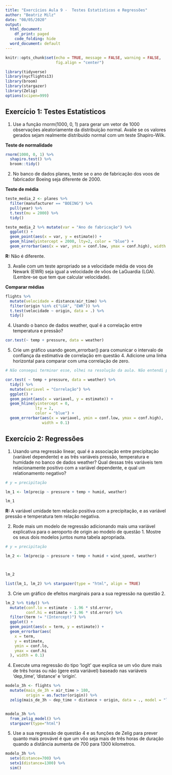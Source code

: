 ```yaml
---
title: "Exercícios Aula 9 -  Testes Estatísticos e Regressões"
author: "Beatriz Milz"
date: "08/05/2020"
output:
  html_document:
    df_print: paged
    code_folding: hide
  word_document: default
---
```


```r
knitr::opts_chunk$set(echo = TRUE, message = FALSE, warning = FALSE,
                      fig.align = "center")
```


```r
library(tidyverse)
library(nycflights13)
library(broom)
library(stargazer)
library(Zelig)
options(scipen=999)
```


## Exercício 1: Testes Estatísticos

1) Use a função rnorm(1000, 0, 1) para gerar um vetor de 1000 observações aleatoriamente da distribuição normal. Avalie se os valores gerados sejam realmente distribuido normal com um teste Shapiro-Wilk.

__Teste de normalidade__

```r
rnorm(1000, 0, 1) %>% 
  shapiro.test() %>%
  broom::tidy()


```


2) No banco de dados planes, teste se o ano de fabricação dos voos de fabricador Boeing seja diferente de 2000.

__Teste de média__

```r
teste_media_2 <- planes %>% 
  filter(manufacturer == "BOEING") %>% 
  pull(year) %>%
  t.test(mu = 2000) %>%  
  tidy()
```


```r
teste_media_2 %>% mutate(var = "Ano de fabricação") %>% 
  ggplot() + 
  geom_point(aes(x = var, y = estimate)) +
  geom_hline(yintercept = 2000, lty=2, color = "blue") +
  geom_errorbar(aes(x = var, ymin = conf.low, ymax = conf.high), width = 0.1)
```

__R:__ Não é diferente.

3) Avalie com um teste apropriado se a velocidade média de voos de Newark (EWR) seja igual a velocidade de vôos de LaGuardia (LGA). (Lembre-se que tem que calcular velocidade).

__Comparar médias__

```r
flights %>% 
  mutate(velocidade = distance/air_time) %>% 
  filter(origin %in% c("LGA", "EWR")) %>% 
  t.test(velocidade ~ origin, data = .) %>% 
  tidy()
```


4) Usando o banco de dados weather, qual é a correlação entre temperatura e pressão?

```r
cor.test(~ temp + pressure, data = weather)
```


5) Crie um gráfico usando geom_errorbar() para comunicar o intervalo de confiança da estimativa de correlação em questão 4. Adicione uma linha horizontal para comparar com uma correlação de zero.

```r

# Não consegui terminar esse, olhei na resolução da aula. Não entendi pq filtra o origin, pois não é solicitado no exercício. Não filtrei.

cor.test( ~ temp + pressure, data = weather) %>%
  tidy() %>%
  mutate(variavel = "Correlação") %>%
  ggplot() +
  geom_point(aes(x = variavel, y = estimate)) +
  geom_hline(yintercept = 0,
             lty = 2,
             color = "blue") +
  geom_errorbar(aes(x = variavel, ymin = conf.low, ymax = conf.high),
                width = 0.1)
```




## Exercício 2: Regressões


1) Usando uma regressão linear, qual é a associação entre precipitação (variável dependente) e as três variáveis pressão, temperatura e humidade no banco de dados weather? Qual dessas três variáveis tem relacionamente positivo com a variável dependente, e qual um relationamento negativo?


```r
# y = precipitação

lm_1 <- lm(precip ~ pressure + temp + humid, weather)

lm_1
```

__R:__ A variável umidade tem relacão positiva com a precipitação, e as variável pressão e temperatura tem relação negativa.


2) Rode mais um modelo de regressão adicionando mais uma variável explicativa para o aeroporto de origin ao modelo de questão 1. Mostre os seus dois modelos juntos numa tabela apropriada.

```r
# y = precipitação

lm_2 <- lm(precip ~ pressure + temp + humid + wind_speed, weather)



lm_2 

```

```r
list(lm_1, lm_2) %>% stargazer(type = "html", align = TRUE)
```



3) Crie um gráfico de efeitos marginais para a sua regressão na questão 2.


```r

lm_2 %>% tidy() %>%
  mutate(conf.lo = estimate - 1.96 * std.error,
         conf.hi = estimate + 1.96 * std.error) %>%
  filter(term != "(Intercept)") %>%
  ggplot() +
  geom_point(aes(x = term, y = estimate)) +
  geom_errorbar(aes(
    x = term,
    y = estimate,
    ymin = conf.lo,
    ymax = conf.hi
  ), width = 0.1)
```



4) Execute uma regressão do tipo ‘logit’ que explica se um vôo dure mais de três horas ou não (gere esta variável) baseado nas variáveis ‘dep_time’, ‘distance’ e ‘origin’.


```r
modelo_3h <- flights %>% 
  mutate(mais_de_3h = air_time > 180,
         origin = as.factor(origin)) %>% 
  zelig(mais_de_3h ~ dep_time + distance + origin, data = ., model = "logit")


modelo_3h %>%
  from_zelig_model() %>%
  stargazer(type="html")

```


5) Use a sua regressão de questão 4 e as funções de Zelig para prever quanto mais provável é que um vôo seja mais de três horas de duração quando a distância aumenta de 700 para 1300 kilometros.


```r
modelo_3h %>% 
  setx(distance=700) %>%
  setx1(distance=1300) %>%
  sim()
```

